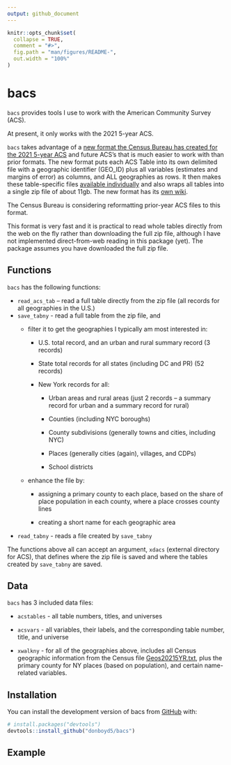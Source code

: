 ```yaml
---
output: github_document
---
```


<!-- README.md is generated from README.Rmd. Please edit that file -->

```r
knitr::opts_chunk$set(
  collapse = TRUE,
  comment = "#>",
  fig.path = "man/figures/README-",
  out.width = "100%"
)
```

# bacs

<!-- badges: start -->
<!-- badges: end -->

`bacs` provides tools I use to work with the American Community Survey
(ACS).

At present, it only works with the 2021 5-year ACS.

`bacs` takes advantage of a [new format the Census Bureau has created
for the 2021 5-year
ACS](https://www.census.gov/programs-surveys/acs/data/summary-file.html)
and future ACS’s that is much easier to work with than prior formats.
The new format puts each ACS Table into its own delimited file with a
geographic identifier (GEO_ID) plus all variables (estimates and margins
of error) as columns, and ALL geographies as rows. It then makes these
table-specific files [available
individually](https://www2.census.gov/programs-surveys/acs/summary_file/2021/table-based-SF/)
and also wraps all tables into a single zip file of about 11gb. The new
format has its [own
wiki](https://github.com/uscensusbureau/acs-summary-file/wiki).

The Census Bureau is considering reformatting prior-year ACS files to
this format.

This format is very fast and it is practical to read whole tables
directly from the web on the fly rather than downloading the full zip
file, although I have not implemented direct-from-web reading in this
package (yet). The package assumes you have downloaded the full zip
file.

## Functions

`bacs` has the following functions:

- `read_acs_tab` – read a full table directly from the zip file (all
  records for all geographies in the U.S.)
- `save_tabny` - read a full table from the zip file, and
  - filter it to get the geographies I typically am most interested in:

    - U.S. total record, and an urban and rural summary record (3
      records)

    - State total records for all states (including DC and PR) (52
      records)

    - New York records for all:

      - Urban areas and rural areas (just 2 records – a summary record
        for urban and a summary record for rural)

      - Counties (including NYC boroughs)

      - County subdivisions (generally towns and cities, including NYC)

      - Places (generally cities (again), villages, and CDPs)

      - School districts

  - enhance the file by:

    - assigning a primary county to each place, based on the share of
      place population in each county, where a place crosses county
      lines

    - creating a short name for each geographic area
- `read_tabny` - reads a file created by `save_tabny`

The functions above all can accept an argument, `xdacs` (external
directory for ACS), that defines where the zip file is saved and where
the tables created by `save_tabny` are saved.

## Data

`bacs` has 3 included data files:

- `acstables` - all table numbers, titles, and universes

- `acsvars` - all variables, their labels, and the corresponding table
  number, title, and universe

- `xwalkny` - for all of the geographies above, includes all Census
  geographic information from the Census file
  [Geos20215YR.txt](https://www2.census.gov/programs-surveys/acs/summary_file/2021/table-based-SF/documentation/Geos20215YR.txt),
  plus the primary county for NY places (based on population), and
  certain name-related variables.

## Installation

You can install the development version of bacs from
[GitHub](https://github.com/) with:

``` r
# install.packages("devtools")
devtools::install_github("donboyd5/bacs")
```

## Example



